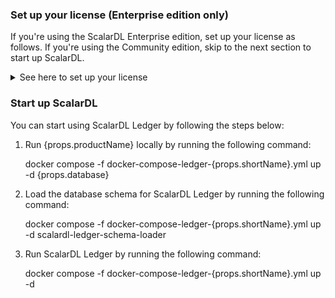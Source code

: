 
<h3>Set up your license (Enterprise edition only)</h3>

If you're using the ScalarDL Enterprise edition, set up your license as follows. If you're using the Community edition, skip to the next section to start up ScalarDL.

<details>
<summary>See here to set up your license</summary>

1. Enable the Docker image for the Enterprise edition in the <code>docker-compose-ledger-{props.shortName}.yml</code> file as follows:

    - Before changing the image (default configuration):

      ```yaml
      services:
        scalar-ledger:
          image: ghcr.io/scalar-labs/scalardl-ledger:${SCALARDL_VERSION}
          # image: ghcr.io/scalar-labs/scalardl-ledger-byol:${SCALARDL_VERSION}
      ```

    - After changing the image:

      ```yaml
      services:
        scalar-ledger:
          # image: ghcr.io/scalar-labs/scalardl-ledger:${SCALARDL_VERSION}
          image: ghcr.io/scalar-labs/scalardl-ledger-byol:${SCALARDL_VERSION}
      ```

2. Set your license key for ScalarDL Ledger. In the <code>docker-compose-ledger-{props.shortName}.yml</code> file, replace `<SET_YOUR_LICENSE_KEY>` with your license key. For example:

   ```yaml
   services:
     scalar-ledger:
       environment:
         - SCALAR_DL_LICENSING_LICENSE_KEY={"organization_name":"XXXXXXXX","expiration_date_time":"YYYY-MM-DDTHH:mm:SS+TIMEZONE","product_name":"ScalarDL Ledger","product_version":N,"license_type":"trial","signature":"XXXXXXXX"}
   ```

3. To check the license, update the <code>docker-compose-ledger-{props.shortName}.yml</code> file as follows. If you're using a trial license, skip this step.

    - Before changing the certificate file path (default configuration):

      ```yaml
      services:
        scalar-ledger:
          volumes:
            - ./fixture/ledger-key.pem:/scalar/ledger-key.pem
            - ./fixture/ledger.properties.tmpl:/scalar/ledger/ledger.properties.tmpl
            - ./fixture/trial-license-cert.pem:/scalar/license-cert.pem
            # If you have a commercial license key, you must use `commercial-license-cert.pem` instead of `trial-license-cert.pem`.
            # - ./fixture/commercial-license-cert.pem:/scalar/license-cert.pem
      ```

    - After changing the certificate file path:

      ```yaml
      services:
        scalar-ledger:
          volumes:
            - ./fixture/ledger-key.pem:/scalar/ledger-key.pem
            - ./fixture/ledger.properties.tmpl:/scalar/ledger/ledger.properties.tmpl
            # - ./fixture/trial-license-cert.pem:/scalar/license-cert.pem
            # If you have a commercial license key, you must use `commercial-license-cert.pem` instead of `trial-license-cert.pem`.
            - ./fixture/commercial-license-cert.pem:/scalar/license-cert.pem
      ```

</details>

<h3>Start up ScalarDL</h3>

You can start using ScalarDL Ledger by following the steps below:

1. Run {props.productName} locally by running the following command:

   <CodeBlock language="console">docker compose -f docker-compose-ledger-{props.shortName}.yml up -d {props.database}</CodeBlock>

2. Load the database schema for ScalarDL Ledger by running the following command:

   <CodeBlock language="console">docker compose -f docker-compose-ledger-{props.shortName}.yml up -d scalardl-ledger-schema-loader</CodeBlock>

3. Run ScalarDL Ledger by running the following command:

   <CodeBlock language="console">docker compose -f docker-compose-ledger-{props.shortName}.yml up -d</CodeBlock>
